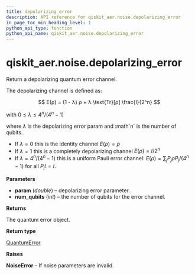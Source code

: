 ```yaml
---
title: depolarizing_error
description: API reference for qiskit_aer.noise.depolarizing_error
in_page_toc_min_heading_level: 1
python_api_type: function
python_api_name: qiskit_aer.noise.depolarizing_error
---
```


# qiskit\_aer.noise.depolarizing\_error

<Function id="qiskit_aer.noise.depolarizing_error" name="depolarizing_error" isDedicatedPage={true} github="https://github.com/qiskit/qiskit-aer/tree/stable/0.12/qiskit_aer/noise/errors/standard_errors.py" signature="depolarizing_error(param, num_qubits)">
  Return a depolarizing quantum error channel.

  The depolarizing channel is defined as:

  $$
  E(ρ) = (1 - λ) ρ + λ \text{Tr}[ρ] \frac{I}{2^n}
  $$

  with $0 \le λ \le 4^n / (4^n - 1)$

  where $λ$ is the depolarizing error param and :math\`n\` is the number of qubits.

  *   If $λ = 0$ this is the identity channel $E(ρ) = ρ$
  *   If $λ = 1$ this is a completely depolarizing channel $E(ρ) = I / 2^n$
  *   If $λ = 4^n / (4^n - 1)$ this is a uniform Pauli error channel: $E(ρ) = \sum_j P_j ρ P_j / (4^n - 1)$ for all $P_j != I$.

  **Parameters**

  *   **param** (*double*) – depolarizing error parameter.
  *   **num\_qubits** (*int*) – the number of qubits for the error channel.

  **Returns**

  The quantum error object.

  **Return type**

  [QuantumError](qiskit_aer.noise.QuantumError "qiskit_aer.noise.QuantumError")

  **Raises**

  **NoiseError** – If noise parameters are invalid.
</Function>

